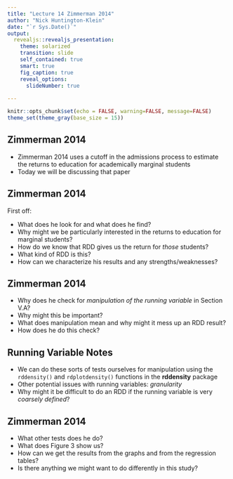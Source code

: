 ```yaml
---
title: "Lecture 14 Zimmerman 2014"
author: "Nick Huntington-Klein"
date: "`r Sys.Date()`"
output:   
  revealjs::revealjs_presentation:
    theme: solarized
    transition: slide
    self_contained: true
    smart: true
    fig_caption: true
    reveal_options:
      slideNumber: true
    
---
```


```r
knitr::opts_chunk$set(echo = FALSE, warning=FALSE, message=FALSE)
theme_set(theme_gray(base_size = 15))
```

## Zimmerman 2014

- Zimmerman 2014 uses a cutoff in the admissions process to estimate the returns to education for academically marginal students
- Today we will be discussing that paper

## Zimmerman 2014

First off:

- What does he look for and what does he find?
- Why might we be particularly interested in the returns to education for marginal students?
- How do we know that RDD gives us the return for *those* students?
- What kind of RDD is this?
- How can we characterize his results and any strengths/weaknesses?

## Zimmerman 2014

- Why does he check for *manipulation of the running variable* in Section V.A?
- Why might this be important?
- What does manipulation mean and why might it mess up an RDD result?
- How does he do this check?

## Running Variable Notes

- We can do these sorts of tests ourselves for manipulation using the `rddensity()` and `rdplotdensity()` functions in the **rddensity** package 
- Other potential issues with running variables: *granularity*
- Why might it be difficult to do an RDD if the running variable is very *coarsely defined*?

## Zimmerman 2014

- What other tests does he do? 
- What does Figure 3 show us?
- How can we get the results from the graphs and from the regression tables?
- Is there anything we might want to do differently in this study?